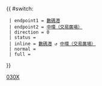{{ #switch: {{{format|}}}
  | endpoint1 = [[數碼港公共運輸交匯處|數碼港]]
  | endpoint2 = [[中環（交易廣場）巴士總站|中環（交易廣場）]]
  | direction = 0
  | status = 
  | inline = [[數碼港公共運輸交匯處|數碼港]] ↺ [[中環（交易廣場）巴士總站|中環（交易廣場）]]
  | normal =
  | full =
}}<noinclude>[[Category:新巴路線模板|030X]]</noinclude>